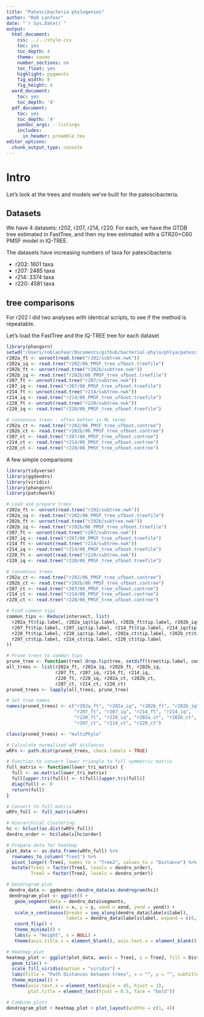 ```yaml
---
title: "Patescibacteria phylogenies"
author: "Rob Lanfear"
date: "`r Sys.Date()`"
output:
  html_document:
    css: ../../style.css
    toc: yes
    toc_depth: 4
    theme: cosmo
    number_sections: no
    toc_float: yes
    highlight: pygments
    fig_width: 8
    fig_height: 4
  word_document:
    toc: yes
    toc_depth: '4'
  pdf_document:
    toc: yes
    toc_depth: '4'
    pandoc_args: --listings
    includes:
      in_header: preamble.tex
editor_options: 
  chunk_output_type: console
---
```



# Intro 

Let's look at the trees and models we've built for the patescibacteria.

## Datasets

We have 4 datasets: r202, r207, r214, r220. For each, we have the GTDB tree estimated in FastTree, and then my tree estimated with a GTR20+C60 PMSF model in IQ-TREE.

The datasets have increasing numbers of taxa for patescibacteria:

* r202: 1601 taxa
* r207: 2485 taxa
* r214: 3374 taxa
* r220: 4581 taxa

## tree comparisons

For r202 I did two analyses with identical scripts, to see if the method is repeatable. 

Let's load the FastTree and the IQ-TREE tree for each dataset

```r
library(phangorn)
setwd("/Users/roblanfear/Documents/github/bacterial-phylo/phlya/patescibacteria_analysis")
r202a_ft <- unroot(read.tree("r202/subtree.nwk"))
r202a_iq <- read.tree("r202/06_PMSF_tree_ufboot.treefile")
r202b_ft <- unroot(read.tree("r202b/subtree.nwk"))
r202b_iq <- read.tree("r202b/06_PMSF_tree_ufboot.treefile")
r207_ft <- unroot(read.tree("r207/subtree.nwk"))
r207_iq <- read.tree("r207/06_PMSF_tree_ufboot.treefile")
r214_ft <- unroot(read.tree("r214/subtree.nwk"))
r214_iq <- read.tree("r214/06_PMSF_tree_ufboot.treefile")
r220_ft <- unroot(read.tree("r220/subtree.nwk"))
r220_iq <- read.tree("r220/06_PMSF_tree_ufboot.treefile")

# consensus trees - often better in ML terms
r202a_ct <- read.tree("r202/06_PMSF_tree_ufboot.contree")
r202b_ct <- read.tree("r202b/06_PMSF_tree_ufboot.contree")
r207_ct <- read.tree("r207/06_PMSF_tree_ufboot.contree")
r214_ct <- read.tree("r214/06_PMSF_tree_ufboot.contree")
r220_ct <- read.tree("r220/06_PMSF_tree_ufboot.contree")
```

A few simple comparisons

```r
library(tidyverse)
library(ggdendro)
library(viridis)
library(phangorn)
library(patchwork)

# Load and prepare trees
r202a_ft <- unroot(read.tree("r202/subtree.nwk"))
r202a_iq <- read.tree("r202/06_PMSF_tree_ufboot.treefile")
r202b_ft <- unroot(read.tree("r202b/subtree.nwk"))
r202b_iq <- read.tree("r202b/06_PMSF_tree_ufboot.treefile")
r207_ft <- unroot(read.tree("r207/subtree.nwk"))
r207_iq <- read.tree("r207/06_PMSF_tree_ufboot.treefile")
r214_ft <- unroot(read.tree("r214/subtree.nwk"))
r214_iq <- read.tree("r214/06_PMSF_tree_ufboot.treefile")
r220_ft <- unroot(read.tree("r220/subtree.nwk"))
r220_iq <- read.tree("r220/06_PMSF_tree_ufboot.treefile")

# consensus trees
r202a_ct <- read.tree("r202/06_PMSF_tree_ufboot.contree")
r202b_ct <- read.tree("r202b/06_PMSF_tree_ufboot.contree")
r207_ct <- read.tree("r207/06_PMSF_tree_ufboot.contree")
r214_ct <- read.tree("r214/06_PMSF_tree_ufboot.contree")
r220_ct <- read.tree("r220/06_PMSF_tree_ufboot.contree")

# Find common tips
common_tips <- Reduce(intersect, list(
  r202a_ft$tip.label, r202a_iq$tip.label, r202b_ft$tip.label, r202b_iq$tip.label,
  r207_ft$tip.label, r207_iq$tip.label, r214_ft$tip.label, r214_iq$tip.label,
  r220_ft$tip.label, r220_iq$tip.label, r202a_ct$tip.label, r202b_ct$tip.label,
  r207_ct$tip.label, r214_ct$tip.label, r220_ct$tip.label
))

# Prune trees to common tips
prune_tree <- function(tree) drop.tip(tree, setdiff(tree$tip.label, common_tips))
all_trees <- list(r202a_ft, r202a_iq, r202b_ft, r202b_iq,
                  r207_ft, r207_iq, r214_ft, r214_iq,
                  r220_ft, r220_iq, r202a_ct, r202b_ct,
                  r207_ct, r214_ct, r220_ct)
pruned_trees <- lapply(all_trees, prune_tree)

# Set tree names
names(pruned_trees) <- c("r202a_ft", "r202a_iq", "r202b_ft", "r202b_iq",
                         "r207_ft", "r207_iq", "r214_ft", "r214_iq",
                         "r220_ft", "r220_iq", "r202a_ct", "r202b_ct",
                         "r207_ct", "r214_ct", "r220_ct")

class(pruned_trees) <- "multiPhylo"

# Calculate normalized wRF distances
wRFn <- path.dist(pruned_trees, check.labels = TRUE)

# Function to convert lower triangle to full symmetric matrix
full_matrix <- function(lower_tri_matrix) {
  full <- as.matrix(lower_tri_matrix)
  full[upper.tri(full)] <- t(full)[upper.tri(full)]
  diag(full) <- 0
  return(full)
}

# Convert to full matrix
wRFn_full <- full_matrix(wRFn)

# Hierarchical clustering
hc <- hclust(as.dist(wRFn_full))
dendro_order <- hc$labels[hc$order]

# Prepare data for heatmap
plot_data <- as.data.frame(wRFn_full) %>% 
  rownames_to_column('Tree1') %>%
  pivot_longer(-Tree1, names_to = "Tree2", values_to = "Distance") %>%
  mutate(Tree1 = factor(Tree1, levels = dendro_order),
         Tree2 = factor(Tree2, levels = dendro_order))

# Dendrogram plot
 dendro_data <- ggdendro::dendro_data(as.dendrogram(hc))
 dendrogram_plot <- ggplot() +
   geom_segment(data = dendro_data$segments,
                aes(x = x, y = y, xend = xend, yend = yend)) +
   scale_x_continuous(breaks = seq_along(dendro_data$labels$label),
                      labels = dendro_data$labels$label, expand = c(0, 0.5)) +
   coord_flip() +
   theme_minimal() +
   labs(y = "Height", x = NULL) +
   theme(axis.title.x = element_blank(), axis.text.x = element_blank(), axis.ticks.x = element_blank())

# Heatmap plot
heatmap_plot <- ggplot(plot_data, aes(x = Tree1, y = Tree2, fill = Distance)) +
  geom_tile() +
  scale_fill_viridis(option = "viridis") +
  labs(title = "Path Distances between trees", x = "", y = "", subtitle = "The trees from IQ-TREE are similar to each other, and to the r220 GTDB tree. The other GTDB trees are different...") +
  theme_minimal() +
  theme(axis.text.x = element_text(angle = 45, hjust = 1),
        plot.title = element_text(hjust = 0.5, face = "bold"))

# Combine plots
dendrogram_plot + heatmap_plot + plot_layout(widths = c(1, 4))
```

